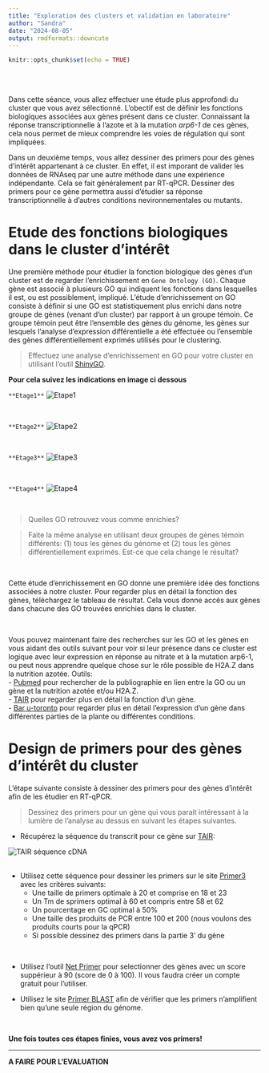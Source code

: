 ```yaml
---
title: "Exploration des clusters et validation en laboratoire"
author: "Sandra"
date: "2024-08-05"
output: rmdformats::downcute
---
```


```r
knitr::opts_chunk$set(echo = TRUE)
```




<br>
<br>

Dans cette séance, vous allez effectuer une étude plus approfondi du cluster que vous avez sélectionné. L'obectif est de définir les fonctions biologiques associées aux gènes présent dans ce cluster. Connaissant la réponse transcriptionnelle à l'azote et à la mutation *arp6-1* de ces gènes, cela nous permet de mieux comprendre les voies de régulation qui sont impliquées.  

Dans un deuxième temps, vous allez dessiner des primers pour des gènes d'intérêt appartenant à ce cluster. En effet, il est imporant de valider les données de RNAseq par une autre méthode dans une expérience indépendante. Cela se fait généralement par RT-qPCR. Dessiner des primers pour ce gène permettra aussi d'étudier sa réponse transcriptionnelle à d'autres conditions nevironnementales ou mutants.


# Etude des fonctions biologiques dans le cluster d'intérêt


Une première méthode pour étudier la fonction biologique des gènes d'un cluster est de regarder l'enrichissement en `Gene Ontology (GO)`. Chaque gène est associé à plusieurs GO qui indiquent les fonctions dans lesquelles il est, ou est possiblement, impliqué. L'étude d'enrichissement on GO consiste à définir si une GO est statistiquement plus enrichi dans notre groupe de gènes (venant d'un cluster) par rapport à un groupe témoin. Ce groupe témoin peut être l'ensemble des gènes du génome, les gènes sur lesquels l'analyse d'expression différentielle a été effectuée ou l'ensemble des gènes différentiellement exprimés utilisés pour le clustering. 


> Effectuez une analyse d'enrichissement en GO pour votre cluster en utilisant l'outil [ShinyGO](http://bioinformatics.sdstate.edu/goc/).   

**Pour cela suivez les indications en image ci dessous**

`**Etage1**`
![Etape1](Etape1_ShinyGO.png)

<br>

`**Etage2**`
![Etape2](Etape2_ShinyGO.png)

<br>

`**Etage3**`
![Etape3](Etape3_ShinyGO.png)

<br>

`**Etage4**`
![Etape4](Etape4_ShinyGO.png)

<br>


> Quelles GO retrouvez vous comme enrichies?   

> Faite la même analyse en utilisant deux groupes de gènes témoin différents: (1) tous les gènes du génome et (2) tous les gènes différentiellement exprimés. Est-ce que cela change le résultat?

<br>

Cette étude d'enrichissement en GO donne une première idée des fonctions associées à notre cluster. Pour regarder plus en détail la fonction des gènes, téléchargez le tableau de résultat. Cela vous donne accés aux gènes dans chacune des GO trouvées enrichies dans le cluster.

<br>

Vous pouvez maintenant faire des recherches sur les GO et les gènes en vous aidant des outils suivant pour voir si leur présence dans ce cluster est logique avec leur expression en réponse au nitrate et à la mutation arp6-1, ou peut nous apprendre quelque chose sur le rôle possible de H2A.Z dans la nutrition azotée.
Outils:   
- [Pubmed](https://pubmed.ncbi.nlm.nih.gov/) pour rechercher de la publiographie en lien entre la GO ou un gène et la nutrition azotée et/ou H2A.Z.   
- [TAIR](https://www.arabidopsis.org/) pour regarder plus en détail la fonction d'un gène.   
- [Bar u-toronto](https://bar.utoronto.ca/) pour regarder plus en détail l'expression d'un gène dans différentes parties de la plante ou différentes conditions.   



# Design de primers pour des gènes d'intérêt du cluster

L'étape suivante consiste à dessiner des primers pour des gènes d'intérêt afin de les étudier en RT-qPCR.   


> Dessinez des primers pour un gène qui vous parait intéressant à la lumière de l'analyse au dessus en suivant les étapes suivantes.   


- Récupérez la séquence du transcrit pour ce gène sur [TAIR](https://www.arabidopsis.org/):  

![TAIR séquence cDNA](TAIR_cDNA_sequence.png)  
<br>

- Utilisez cette séquence pour dessiner les primers sur le site [Primer3](https://primer3.ut.ee/) avec les critères suivants:   
  - Une taille de primers optimale à 20 et comprise en 18 et 23   
  - Un Tm de sprimers optimal à 60 et compris entre 58 et 62   
  - Un pourcentage en GC optimal à 50%   
  - Une taille des produits de PCR entre 100 et 200 (nous voulons des produits courts pour la qPCR)   
  - Si possible dessinez des primers dans la partie 3' du gène   
 
<br>

- Utilisez l'outil  [Net Primer](https://https://www.premierbiosoft.com/netprimer/) pour selectionner des gènes avec un score suppérieur à 90 (score de 0 à 100). Il vous faudra créer un compte gratuit pour l'utiliser.  

- Utilisez le site [Primer BLAST](https://www.ncbi.nlm.nih.gov/tools/primer-blast/index.cgi) afin de vérifier que les primers n'amplifient bien qu'une seule région du génome.   

<br>

**Une fois toutes ces étapes finies, vous avez vos primers!**



---

**A FAIRE POUR L'EVALUATION**





